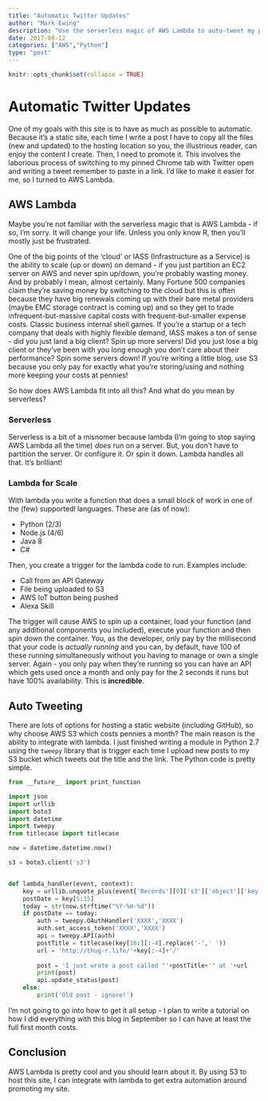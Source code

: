 ```yaml
---
title: "Automatic Twitter Updates"
author: "Mark Ewing"
description: "Use the serverless magic of AWS Lambda to auto-tweet my posts"
date: 2017-08-12
categories: ["AWS","Python"]
type: "post"
---
```


```r
knitr::opts_chunk$set(collapse = TRUE)
```

# Automatic Twitter Updates

One of my goals with this site is to have as much as possible to automatic.  Because it's a static site, each time I write a post I have to copy all the files (new and updated) to the hosting location so you, the illustrious reader, can enjoy the content I create.  Then, I need to promote it. This involves the laborious process of switching to my pinned Chrome tab with Twitter open and writing a tweet remember to paste in a link.  I'd like to make it easier for me, so I turned to AWS Lambda.

## AWS Lambda

Maybe you're not familiar with the serverless magic that is AWS Lambda - if so, I'm sorry.  It will change your life.  Unless you only know R, then you'll mostly just be frustrated.

One of the big points of the 'cloud' or IASS (Infrastructure as a Service) is the ability to scale (up or down) on demand - if you just partition an EC2 server on AWS and never spin up/down, you're probably wasting money.  And by probably I mean, almost certainly.  Many Fortune 500 companies claim they're saving money by switching to the cloud but this is often because they have big renewals coming up with their bare metal providers (maybe EMC storage contract is coming up) and so they get to trade infrequent-but-massive capital costs with frequent-but-smaller expense costs. Classic business internal shell games.  If you're a startup or a tech company that deals with highly flexible demand, IASS makes a ton of sense - did you just land a big client? Spin up more servers! Did you just lose a big client or they've been with you long enough you don't care about their performance? Spin some servers down!  If you're writing a little blog, use S3 because you only pay for exactly what you're storing/using and nothing more keeping your costs at pennies!

So how does AWS Lambda fit into all this? And what do you mean by serverless?

### Serverless

Serverless is a bit of a misnomer because lambda (I'm going to stop saying AWS Lambda all the time) *does* run on a server.  But, you don't have to partition the server. Or configure it. Or spin it down.  Lambda handles all that.  It's brilliant!

### Lambda for Scale

With lambda you write a function that does a small block of work in one of the (few) supportedl languages.  These are (as of now):

* Python (2/3)
* Node.js (4/6)
* Java 8
* C#

Then, you create a trigger for the lambda code to run.  Examples include:

* Call from an API Gateway
* File being uploaded to S3
* AWS IoT button being pushed
* Alexa Skill

The trigger will cause AWS to spin up a container, load your function (and any additional components you included), execute your function and then spin down the container.  You, as the developer, only pay by the millisecond that your code is *actually running* and you can, by default, have 100 of these running simultaneously without you having to manage or own a single server.  Again - you only pay when they're running so you can have an API which gets used once a month and only pay for the 2 seconds it runs but have 100% availability.  This is **incredible**.

## Auto Tweeting

There are lots of options for hosting a static website (including GitHub), so why choose AWS S3 which costs pennies a month?  The main reason is the ability to integrate with lambda.  I just finished writing a module in Python 2.7 using the `tweepy` library that is trigger each time I upload new posts to my S3 bucket which tweets out the title and the link.  The Python code is pretty simple.

```python
from __future__ import print_function

import json
import urllib
import boto3
import datetime
import tweepy
from titlecase import titlecase

now = datetime.datetime.now()

s3 = boto3.client('s3')


def lambda_handler(event, context):
    key = urllib.unquote_plus(event['Records'][0]['s3']['object']['key'].encode('utf8'))
    postDate = key[5:15]
    today = str(now.strftime("%Y-%m-%d"))
    if postDate == today:
        auth = tweepy.OAuthHandler('XXXX','XXXX')
        auth.set_access_token('XXXX','XXXX')
        api = tweepy.API(auth)
        postTitle = titlecase(key[16:][:-4].replace('-',' '))
        url = 'http://thug-r.life/'+key[:-4]+'/'
        
        post = 'I just wrote a post called "'+postTitle+'" at '+url
        print(post)
        api.update_status(post)
    else:
        print('Old post - ignore!')
```

I'm not going to go into how to get it all setup - I plan to write a tutorial on how I did everything with this blog in September so I can have at least the full first month costs.

## Conclusion

AWS Lambda is pretty cool and you should learn about it. By using S3 to host this site, I can integrate with lambda to get extra automation around promoting my site.